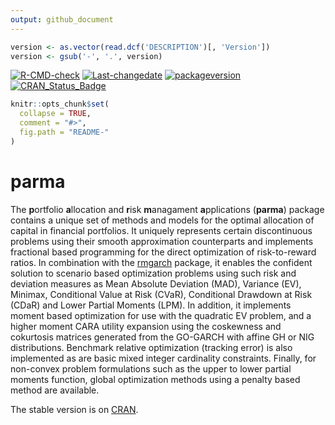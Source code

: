 ```yaml
---
output: github_document
---
```


```r
version <- as.vector(read.dcf('DESCRIPTION')[, 'Version'])
version <- gsub('-', '.', version)
```

[![R-CMD-check](https://github.com/alexiosg/parma/workflows/R-CMD-check/badge.svg)](https://github.com/alexiosg/parma/actions)
[![Last-changedate](https://img.shields.io/badge/last%20change-`r gsub('-', '--', Sys.Date())`-yellowgreen.svg)](/commits/master)
[![packageversion](https://img.shields.io/badge/Package%20version-`r version`-orange.svg?style=flat-square)](commits/master)
[![CRAN_Status_Badge](https://www.r-pkg.org/badges/version/parma)](https://cran.r-project.org/package=parma)


```r
knitr::opts_chunk$set(
  collapse = TRUE,
  comment = "#>",
  fig.path = "README-"
)
```

# parma
The **p**ortfolio **a**llocation and **r**isk **m**anagament **a**pplications (**parma**) 
package contains a unique set of methods and models for the optimal allocation of capital in 
financial portfolios. It uniquely represents certain discontinuous problems using their 
smooth approximation counterparts and implements fractional based programming for the 
direct optimization of risk-to-reward ratios. In combination with the 
[rmgarch](https://github.com/alexiosg/rmgarch) package, it enables the confident 
solution to scenario based optimization problems using such risk and deviation 
measures as Mean Absolute Deviation (MAD), Variance (EV), Minimax, Conditional 
Value at Risk (CVaR), Conditional Drawdown at Risk (CDaR) and Lower Partial 
Moments (LPM). In addition, it implements moment based optimization for use with 
the quadratic EV problem, and a higher moment CARA utility expansion using the 
coskewness and cokurtosis matrices generated from the GO-GARCH with affine GH or 
NIG distributions. Benchmark relative optimization (tracking error) is also 
implemented as are basic mixed integer cardinality constraints. Finally, for 
non-convex problem formulations such as the upper to lower partial moments 
function, global optimization methods using a penalty based method are available.

The stable version is on [CRAN](https://cran.r-project.org/web/packages/parma/index.html).
